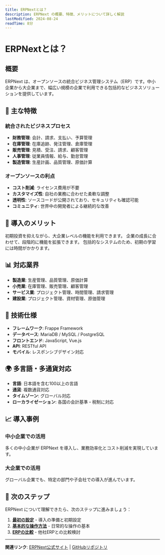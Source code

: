 ```yaml
---
title: ERPNextとは？
description: ERPNext の概要、特徴、メリットについて詳しく解説
lastModified: 2024-08-24
readTime: 8分
---
```


# ERPNextとは？

## 概要

ERPNext は、オープンソースの統合ビジネス管理システム（ERP）です。中小企業から大企業まで、幅広い規模の企業で利用できる包括的なビジネスソリューションを提供しています。

## 🎯 主な特徴

### 統合されたビジネスプロセス
- **財務管理**: 会計、請求、支払い、予算管理
- **在庫管理**: 在庫追跡、発注管理、倉庫管理
- **販売管理**: 見積、受注、請求、顧客管理
- **人事管理**: 従業員情報、給与、勤怠管理
- **製造管理**: 生産計画、品質管理、原価計算

### オープンソースの利点
- **コスト削減**: ライセンス費用が不要
- **カスタマイズ性**: 自社の業務に合わせた柔軟な調整
- **透明性**: ソースコードが公開されており、セキュリティも確認可能
- **コミュニティ**: 世界中の開発者による継続的な改善

## 🚀 導入のメリット

<Callout type="success" title="コスト効率">
初期投資を抑えながら、大企業レベルの機能を利用できます。
</Callout>

<Callout type="info" title="スケーラビリティ">
企業の成長に合わせて、段階的に機能を拡張できます。
</Callout>

<Callout type="warning" title="学習コスト">
包括的なシステムのため、初期の学習には時間がかかります。
</Callout>

## 📊 対応業界

- **製造業**: 生産管理、品質管理、原価計算
- **小売業**: 在庫管理、販売管理、顧客管理
- **サービス業**: プロジェクト管理、時間管理、請求管理
- **建設業**: プロジェクト管理、資材管理、原価管理

## 🔧 技術仕様

- **フレームワーク**: Frappe Framework
- **データベース**: MariaDB / MySQL / PostgreSQL
- **フロントエンド**: JavaScript, Vue.js
- **API**: RESTful API
- **モバイル**: レスポンシブデザイン対応

## 🌍 多言語・多通貨対応

- **言語**: 日本語を含む100以上の言語
- **通貨**: 複数通貨対応
- **タイムゾーン**: グローバル対応
- **ローカライゼーション**: 各国の会計基準・税制に対応

## 📈 導入事例

### 中小企業での活用
多くの中小企業が ERPNext を導入し、業務効率化とコスト削減を実現しています。

### 大企業での活用
グローバル企業でも、特定の部門や子会社での導入が進んでいます。

## 🎯 次のステップ

ERPNext について理解できたら、次のステップに進みましょう：

1. **[最初の設定](/knowledge/getting-started)** - 導入の準備と初期設定
2. **[基本的な操作方法](/knowledge/basic-operations)** - 日常的な操作の基本
3. **[ERPの比較](/knowledge/erp-comparison)** - 他社ERPとの比較検討

---

**関連リンク**: [ERPNext公式サイト](https://erpnext.com) | [GitHubリポジトリ](https://github.com/frappe/erpnext)
